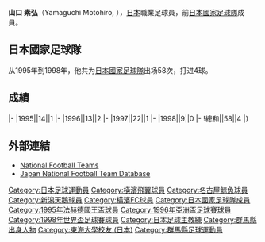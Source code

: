{{Infobox football biography 2
| playername = 山口 素弘
| image = 
| caption = 
| fullname = 山口 素弘
| dateofbirth = {{Birth date and age|1969|1|29}}
| cityofbirth = [[群馬縣|群馬縣]][[高崎市|高崎市]]
| countryofbirth = [[日本|日本]]
| dateofdeath = 
| cityofdeath = 
| countryofdeath = 
| height = 1.77 m
| position = [[中场|中场]]
| currentclub = 
| youthyears1 = 
| youthclubs1 = 
| years1 =1991-1998
| clubs1 = [[橫濱飛翼|全日空/橫濱飛翼]]
| caps1 = 213
| goals1 = 30
| years2 =1999-2002
| clubs2 = [[名古屋鯨魚|名古屋鯨魚]]
| caps2 = 191
| goals2 = 29
| years3 =2003-2005
| clubs3 = [[新潟天鵝|新潟天鵝]]
| caps3 = 83
| goals3 = 6
| years4 =2005-2007
| clubs4 = [[橫濱FC|橫濱FC]]
| caps4 = 84
| goals4 = 0
| totalcaps = 
| totalgoals = 
| nationalyears1 = 1995-1998
| nationalteam1 = [[日本國家足球隊|日本]]
| nationalcaps1 = 58
| nationalgoals1 = 4
| medaltemplates = 
| manageryears1 = 2012-2014
| managerclubs1 = [[橫濱FC|橫濱FC]]
| club-update = 2007年12月14日
| nationalteam-update = 2007年12月14日
}}
'''山口 素弘'''（Yamaguchi Motohiro, {{Bd|1969年|1月29日||}}），[[日本|日本]]職業足球員，前[[日本國家足球隊|日本國家足球隊]]成員。

==日本國家足球隊==
从1995年到1998年，他共为[[日本國家足球隊|日本國家足球隊]]出场58次，打进4球。

==成績==
{{Football player national team statistics|JPN}}
|-
|1995||14||1
|-
|1996||13||2
|-
|1997||22||1
|-
|1998||9||0
|-
!總和||58||4
|}

==外部連結==
{{Reflist}}
*[http://www.national-football-teams.com/v2/player.php?id=11201 National Football Teams] {{Wayback|url=http://www.national-football-teams.com/v2/player.php?id=11201 |date=20121112031302 }}
*[https://web.archive.org/web/20130922151917/http://www.japannationalfootballteam.com/en/players/yamaguchi_motohiro.html Japan National Football Team Database]

{{Japan-sport-bio-stub}}
{{Soccer-player-stub}}
{{1995年法赫德國王盃足球賽日本參賽名單}}
{{1996年亞洲盃足球賽日本參賽名單}}
{{1998年世界盃足球賽日本參賽名單}}

[[Category:日本足球運動員|Category:日本足球運動員]]
[[Category:橫濱飛翼球員|Category:橫濱飛翼球員]]
[[Category:名古屋鯨魚球員|Category:名古屋鯨魚球員]]
[[Category:新潟天鵝球員|Category:新潟天鵝球員]]
[[Category:橫濱FC球員|Category:橫濱FC球員]]
[[Category:日本國家足球隊成員|Category:日本國家足球隊成員]]
[[Category:1995年法赫德國王盃球員|Category:1995年法赫德國王盃球員]]
[[Category:1996年亞洲盃足球賽球員|Category:1996年亞洲盃足球賽球員]]
[[Category:1998年世界盃足球賽球員|Category:1998年世界盃足球賽球員]]
[[Category:日本足球主教練|Category:日本足球主教練]]
[[Category:群馬縣出身人物|Category:群馬縣出身人物]]
[[Category:東海大學校友_(日本)|Category:東海大學校友 (日本)]]
[[Category:群馬縣足球運動員|Category:群馬縣足球運動員]]